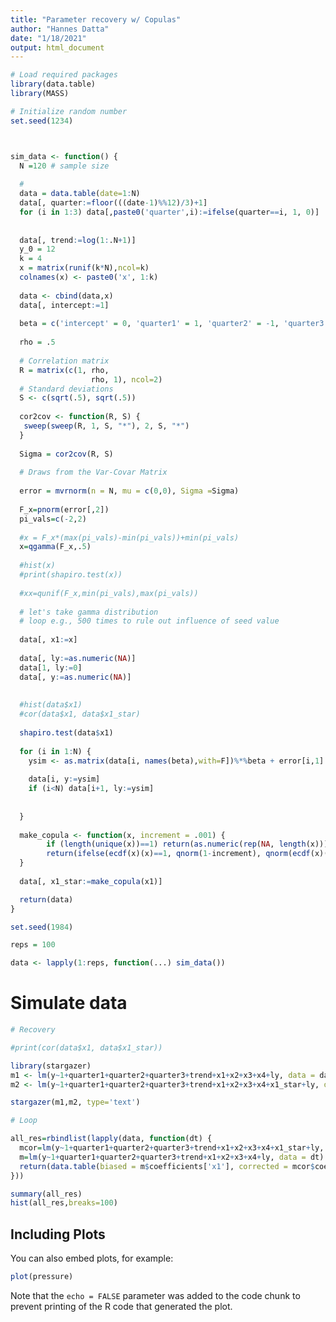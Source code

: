```yaml
---
title: "Parameter recovery w/ Copulas"
author: "Hannes Datta"
date: "1/18/2021"
output: html_document
---
```


```r

# Load required packages
library(data.table)
library(MASS)

# Initialize random number
set.seed(1234)



sim_data <- function() {
  N =120 # sample size
  
  #
  data = data.table(date=1:N)
  data[, quarter:=floor(((date-1)%%12)/3)+1]
  for (i in 1:3) data[,paste0('quarter',i):=ifelse(quarter==i, 1, 0)]
  
  
  data[, trend:=log(1:.N+1)]
  y_0 = 12
  k = 4
  x = matrix(runif(k*N),ncol=k)
  colnames(x) <- paste0('x', 1:k)
  
  data <- cbind(data,x)
  data[, intercept:=1]
  
  beta = c('intercept' = 0, 'quarter1' = 1, 'quarter2' = -1, 'quarter3' = -.5, 'trend' = .1, 'x1' = 1, 'x2' = -2, 'x3' = .5, 'x4'=2, 'ly' = .9)
  
  rho = .5
  
  # Correlation matrix
  R = matrix(c(1, rho,
                  rho, 1), ncol=2)
  # Standard deviations
  S <- c(sqrt(.5), sqrt(.5))
  
  cor2cov <- function(R, S) {
   sweep(sweep(R, 1, S, "*"), 2, S, "*")
  }
  
  Sigma = cor2cov(R, S)
    
  # Draws from the Var-Covar Matrix
  
  error = mvrnorm(n = N, mu = c(0,0), Sigma =Sigma)
  
  F_x=pnorm(error[,2])
  pi_vals=c(-2,2)
  
  #x = F_x*(max(pi_vals)-min(pi_vals))+min(pi_vals)
  x=qgamma(F_x,.5)
  
  #hist(x)
  #print(shapiro.test(x))
  
  #xx=qunif(F_x,min(pi_vals),max(pi_vals))
  
  # let's take gamma distribution
  # loop e.g., 500 times to rule out influence of seed value
  
  data[, x1:=x]
  	  
  data[, ly:=as.numeric(NA)]
  data[1, ly:=0]
  data[, y:=as.numeric(NA)]  
  
  
  #hist(data$x1)
  #cor(data$x1, data$x1_star)
  
  shapiro.test(data$x1)
  
  for (i in 1:N) {
    ysim <- as.matrix(data[i, names(beta),with=F])%*%beta + error[i,1]
    
    data[i, y:=ysim]
    if (i<N) data[i+1, ly:=ysim]
  
  
  }
  
  make_copula <- function(x, increment = .001) {
		if (length(unique(x))==1) return(as.numeric(rep(NA, length(x))))
		return(ifelse(ecdf(x)(x)==1, qnorm(1-increment), qnorm(ecdf(x)(x))))
  }
  
  data[, x1_star:=make_copula(x1)]

  return(data)
}

```

```r


set.seed(1984)

reps = 100

data <- lapply(1:reps, function(...) sim_data())

```


# Simulate data

```r

# Recovery

#print(cor(data$x1, data$x1_star))

library(stargazer)
m1 <- lm(y~1+quarter1+quarter2+quarter3+trend+x1+x2+x3+x4+ly, data = data[[1]])
m2 <- lm(y~1+quarter1+quarter2+quarter3+trend+x1+x2+x3+x4+x1_star+ly, data = data[[1]])

stargazer(m1,m2, type='text')

```


```r
# Loop

all_res=rbindlist(lapply(data, function(dt) {
  mcor=lm(y~1+quarter1+quarter2+quarter3+trend+x1+x2+x3+x4+x1_star+ly, data = dt)
  m=lm(y~1+quarter1+quarter2+quarter3+trend+x1+x2+x3+x4+ly, data = dt)
  return(data.table(biased = m$coefficients['x1'], corrected = mcor$coefficients['x1']))
}))

summary(all_res)
hist(all_res,breaks=100)
```



## Including Plots

You can also embed plots, for example:

```r
plot(pressure)
```

Note that the `echo = FALSE` parameter was added to the code chunk to prevent printing of the R code that generated the plot.
